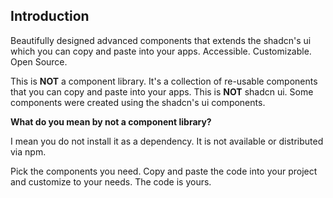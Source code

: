 ## Introduction
Beautifully designed advanced components that extends the shadcn's ui which you can copy and paste into your apps. Accessible. Customizable. Open Source.

This is **NOT** a component library. It's a collection of re-usable components that you can copy and paste into your apps.
This is **NOT** shadcn ui. Some components were created using the shadcn's ui components.

**What do you mean by not a component library?**

I mean you do not install it as a dependency. It is not available or distributed via npm.

Pick the components you need. Copy and paste the code into your project and customize to your needs. The code is yours.